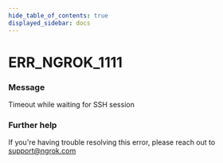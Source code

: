 ```yaml
---
hide_table_of_contents: true
displayed_sidebar: docs
---
```



# ERR_NGROK_1111

### Message
Timeout while waiting for SSH session

<ErrorDetails error='err_ngrok_1111' />


### Further help
If you're having trouble resolving this error, please reach out to [support@ngrok.com](mailto:support@ngrok.com?subject=Help%20with%20ERR_NGROK_1111)

